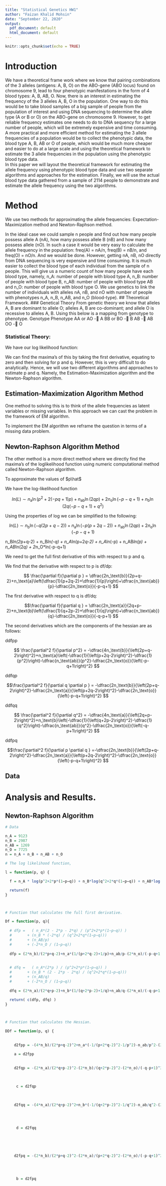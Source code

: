 ---
title: "Statistical Genetics HW1"
author: "Faizan Khalid Mohsin"
date: "September 22, 2020"
output:
  pdf_document: default
  html_document: default
---

```{r setup, include=FALSE}
knitr::opts_chunk$set(echo = TRUE)
```



# Introduction


We have a theoretical frame work where we know that pairing combinations of the 3 alleles (antigens: A, B, O) on the ABO-gene (ABO locus) found on chromosome 9, lead to four phenotypic manifestations in the form of 4 blood types: A, B, AB, O. 
Now, there is an interest in estimating the frequency of the 3 alleles A, B, O in the population. One way to do this would be to take blood samples of a big sample of people from the population of interest and using DNA sequencing to determine the allele type (A or B or O) on the ABO-gene on chromosome 9. However, to get reliable frequency estimates one needs to do to DNA sequency for a large number of people, which will be extremely expensive and time consuming. 
A more practical and more efficient method for estimating the 3 allele frequencies of a population would be to collect the phenotypic data, the blood type A, B, AB or O of people, which would be much more cheaper and easier to do at a large scale and using the theoretical framework to estimate the 3 allele frequencies in the population using the phenotypic blood type data.  
In this paper we will layout the theoretical framework for estimating the allele frequency using phenotypic blood type data and use two separate algorithms and approaches for the estimation. Finally, we will use the actual blood type data gathered from a sample of 2114 people to demonstrate and estimate the allele frequency using the two algorithms.


# Method

We use two methods for approximating the allele frequencies: Expectation-Maximization method and Newton-Raphson method.

In the ideal case we could sample n people and find out how many people possess allele A (nA), how many possess allele B (nB) and how many possess allele (nO). In such a case it would be very easy to calculate the allele frequency in the population: freq(A) = nA/n, freq(B) = nB/n, and freq(O) = nO/n. And we would be done. However, getting nA, nB, nO directly from DNA sequencing is very expensive and time consuming. It is much easier to collect the blood type of each individual from the sample of n people. This will give us a numeric count of how many people have each blood type, namely, n_A: number of people with blood type A, n_B: number of people with blood type B, n_AB: number of people with blood type AB and n_O: number of people with blood type O. 
We use genetics to link the number of individuals with alleles nA, nB, and nO with number of people with phenotypes n_A, n_B, n_AB, and n_O (blood-type). 
## Theoretical Framework. 
### Genetical Theory
From genetic theory we know that alleles A, B are dominant to allele O; alleles A, B are co-dominant; and allele O is recessive to alleles A, B. Using this below is a mapping from genotype to phenotype. 
Genotype                 Phenotype
 AA or AO      -             A
BB or BO       -             B
     AB             -            AB
     OO            -            O

### Statistical Theory:
We have our log likelihood function:

We can find the maxima’s of this by taking the first derivative, equating to zero and then solving for p and q. However, this is very difficult to do analytically. Hence, we will use two different algorithms and approaches to estimate p and q. Namely, the Estimation-Maximization algorithm and the Newton-Raphson algorithm.


## Estimation-Maximization Algorithm Method

One method to solving this is to think of the allele frequencies as latent variables or missing variables. In this approach we can cast the problem in the framework of EM algorithm. 

To implement the EM algorithm we reframe the question in terms of a missing data problem. 

## Newton-Raphson Algorithm Method

The other method is a more direct method where we directly find the maxima’s of the loglikelihood function using numeric computational method called Newton-Raphson algorithm. 

To approximate the values of $p\hat$ 


We have the log-likelihood function 

$$ln(L) \sim n_\text{a}\ln\left(p^2+2\left(-p q+1\right)p\right)+n_\text{ab}\ln\left(2qp\right)+2n_\text{o}\ln\left(-p-q+1\right)+n_\text{b}\ln\left(2q\left(-p-q+1\right)+q^2\right)
$$

Using the properties of log we can be simplified to the following: 

$$ln(L) \sim n_\text{b}\ln\left(-q\left(2p+q-2\right)\right)+n_\text{a}\ln\left(-p\left(p+2q-2\right)\right)+n_\text{ab}\ln\left(2qp\right)+2n_\text{o}\ln\left(-p-q+1\right)
$$

n_B*ln(2*p+q-2) + n_B*ln(-q) + n_A*ln(p+2*q-2) + n_A*ln(-p) + n_AB*ln(p) + n_AB*ln(2*q) + 2*n_O*ln(-p-q+1)


We need to get the full first derivative of this with respect to p and q. 

We find that the derivative with respect to p is df/dp:

$$ \frac{\partial f}{\partial p } = \dfrac{2n_\text{b}}{2p+q-2}+n_\text{a}\left(\dfrac{1}{p+2q-2}+\dfrac{1}{p}\right)+\dfrac{n_\text{ab}}{p}-\dfrac{2n_\text{o}}{-p-q+1}
$$




The first derivative with respect to q is df/dq:

$$\frac{\partial f}{\partial q } = \dfrac{2n_\text{a}}{2q+p-2}+n_\text{b}\left(\dfrac{1}{q+2p-2}+\dfrac{1}{q}\right)+\dfrac{n_\text{ab}}{q}-\dfrac{2n_\text{o}}{-q-p+1}
$$



The second derivatives which are the components of the hessian are as follows:


ddfpp

$$ \frac{\partial^2 f}{\partial p^2} = -\dfrac{4n_\text{b}}{\left(2p+q-2\right)^2}+n_\text{a}\left(-\dfrac{1}{\left(p+2q-2\right)^2}-\dfrac{1}{p^2}\right)-\dfrac{n_\text{ab}}{p^2}-\dfrac{2n_\text{o}}{\left(-p-q+1\right)^2}
$$

ddfqp


$$\frac{\partial^2 f}{\partial q \partial p } = -\dfrac{2n_\text{b}}{\left(2p+q-2\right)^2}-\dfrac{2n_\text{a}}{\left(p+2q-2\right)^2}-\dfrac{2n_\text{o}}{\left(-p-q+1\right)^2}
$$

ddfqq

$$ \frac{\partial^2 f}{\partial q^2} = -\dfrac{4n_\text{a}}{\left(2q+p-2\right)^2}+n_\text{b}\left(-\dfrac{1}{\left(q+2p-2\right)^2}-\dfrac{1}{q^2}\right)-\dfrac{n_\text{ab}}{q^2}-\dfrac{2n_\text{o}}{\left(-q-p+1\right)^2}
$$

ddfpq

$$\frac{\partial^2 f}{\partial p \partial q } =-\dfrac{2n_\text{b}}{\left(2p+q-2\right)^2}-\dfrac{2n_\text{a}}{\left(p+2q-2\right)^2}-\dfrac{2n_\text{o}}{\left(-p-q+1\right)^2}
$$





## Data



# Analysis and Results.


## Newton-Raphson Algorithm



```{r Data}


# Data

n_A = 9123
n_B = 2987
n_AB = 1269
n_O = 7725
n = n_A + n_B + n_AB + n_O

```

```{r }

# The log likelihood function,

l = function(p, q) {

  f = n_A * log(p^2+2*p*(1−p−q)) + n_B*log(q^2+2*q*(1−p−q)) + n_AB*log(2*p*q) + n_O*log((1−p−q)^2)

  return(f)
}



# Function that calculates the full first derivative. 

Df = function(p, q){
  
  # dfp =   ( n_A*(2 - 2*p - 2*q) / (p^2+2*p*(1−p−q)) )   
  #       + (n_B * (-2*q) / (q^2+2*q*(1−p−q))) 
  #       + (n_AB/p) 
  #       + (-2*n_O / (1−p−q))
  
  dfp = (2*n_b)/(2*p+q-2)+n_a*(1/(p+2*q-2)+1/p)+n_ab/p-(2*n_o)/(-p-q+1)
  
  
  # dfq =   ( n_A*(2*p ) / (p^2+2*p*(1−p−q)) )   
  #       + (n_B * (2 - 2*p - 2*q) / (q^2+2*q*(1−p−q))) 
  #       + (n_AB/q) 
  #       + (-2*n_O / (1−p−q))
  
  dfq = (2*n_a)/(2*q+p-2)+n_b*(1/(q+2*p-2)+1/q)+n_ab/q-(2*n_o)/(-q-p+1)
  
  return( c(dfp, dfq) )
}



# Function that calculates the Hessian.

DDf = function(p, q) {
  
      
    d2fpp = -(4*n_b)/(2*p+q-2)^2+n_a*(-1/(p+2*q-2)^2-1/p^2)-n_ab/p^2-(2*n_o)/(-p-q+1)^2
    
    a = d2fpp
    
    
    d2fqp = -(2*n_a)/(2*q+p-2)^2-(2*n_b)/(q+2*p-2)^2-(2*n_o)/(-q-p+1)^2
    
    
    
     c = d2fqp    
    
    
    
    d2fqq = -(4*n_a)/(2*q+p-2)^2+n_b*(-1/(q+2*p-2)^2-1/q^2)-n_ab/q^2-(2*n_o)/(-q-p+1)^2
    
    
    
    
     d = d2fqq
    
    
    
    
    
    d2fpq = -(2*n_b)/(2*p+q-2)^2-(2*n_a)/(p+2*q-2)^2-(2*n_o)/(-p-q+1)^2
    
    
    
    
     b = d2fpq
    
    
    
    
    

    
    
    
      
    H = matrix( c(a, b, c, d), nrow = 2)
}

#H = 2 x 2

```



```{r}
# p_NN
# q_NN
# 
# p0 = .1
# q0 = .2
# 
# NN = 100
# 
# #while( !( abs(p_N[i+1] - p_N[i]) < eps1 & abs(q_N[i+1] - q_N[i]) < eps2) | i < N) {
# 
# for (i in 1:NN) {
# 
#   p_NN[i] = p0
#   q_NN[i] = q0
# 
#   p1 = p0 - DDl(p0, q0) %*% Dl(p0, q0)  
#   
#    2x1     2X1          2x2          2x1
# 
# 
# 
#   #if( )
# 
# 
#   p0 = p1
#   q0 = q1
# 
# 
# 
# 
# 
# 
# }


```



## EM Algorithm


```{r}

n_A = 9123
n_B = 2987
n_AB = 1269
n_O = 7725
n = n_A + n_B + n_AB + n_O

# Starting estimates

p_N = 0
q_N = 0

p = .6
q = .6

p = .1
q = .1

p_N[2] = p
q_N[2] = q

N = 100 # Number of max iterations.
i = 1
eps1 = .00005
eps2 = .00005

# 2 assumptions 

while( !( abs(p_N[i+1] - p_N[i]) < eps1 & abs(q_N[i+1] - q_N[i]) < eps2) | i < N) { 
      
        # Expectation Step
      
        E_nAA = n_A * ( (p^2) / ( p^2 + 2*p*(1-p-q) ) )
        E_nAO = n_A * ( (2*p*(1-p-q)) / ( p^2 + 2*p*(1-p-q) ) )
        E_nBB = n_B * ( (q^2) / ( p^2 + 2*p*(1-p-q) ) )
        E_nBO = n_B * ( (2*q*(1-p-q)) / ( p^2 + 2*p*(1-p-q) ) )
        
        # Maximization step
        
        p = (2* E_nAA + E_nAO + n_AB) / (2*n) 
        q = (2* E_nBB + E_nBO + n_AB) / (2*n)
        
        p_N[i+2] = p
        q_N[i+2] = q
      
        i = i + 1
  
}

print(i)
print(p)
print(q)

```





```{r}



```


# Discussion

## Comparing Algorithm Speed and Efficiency. 

## Comparing Algorithms' robustness to initial vaules

# References


